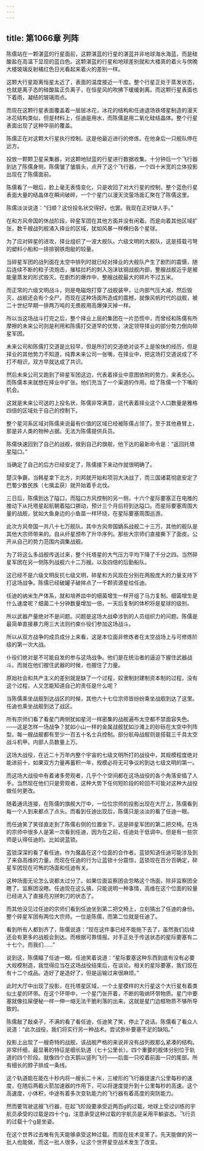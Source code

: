 ```yaml
---
---
---
```

title: 第1066章 列阵
---



陈儒站在一颗湛蓝的行星面前，这颗湛蓝的行星的湛蓝并非地球海水海蓝，而是硅酸盐在高温下显现的蓝白色。这颗湛蓝的行星和地球差别就和大楼真的着火与傍晚大楼玻璃反射橘红色日光看起来着火的差别一样。

这颗大行星距离恒星太近了，表面的温度接近一千度。整个行星正处于蒸发状态，也就是离子态的硅酸盐正负离子，在恒星风的吹拂下缓缓剥离。而这颗行星表面也下着雨，凝结的玻璃雨点。

而现在这颗行星表面覆盖着一层层冰花，冰花的结构和任迪退场铁塔星制造的漫天冰花结构类似，但是材料上，任迪是用水，而陈儒是用二氧化硅结晶体。整个行星表面出现了这种华丽的覆盖。

陈儒正在对这颗大行星执行控制。这是他最近进行的修炼。在他身后一只舰队停在远方。

投放一颗颗卫星采集器，对这颗地狱蓝的行星进行数据收集。十分钟后一个飞行器到达了陈儒身侧，陈儒皱了皱眉头，点开了这个飞行器，一个四十米宽的立体投影出现在了陈儒面前。

陈儒看了一眼后，脸上毫无表情变化，只是收回了对大行星的控制，整个蓝色行星表面大量的结晶体在瞬间破碎，一个个星门以漫天流萤场面汇聚在了陈儒这里。

陈儒淡淡说道：“归顺？这份投名状交得好。也罢。我现在正好缺人手。”

在和方风帝国的休战阶段，碎星军团在其他方面并没有闲着。而是向着其他区域扩张，数千艘战列舰涌入择业的区域，犹如风暴一样横扫各个星球。

为了应对碎星的进攻，择业组织了一波大舰队。六级文明的大舰队，这是搭载弓弩的塑料小船和一排排钢铁炮艇的较量。

当碎星军团的战列面在太空中排列时就已经对择业的大舰队产生了剧烈的震慑，随后连续不断的粒子流炮击，摧枯拉朽的刺入泡沫钛钢战舰内部，整艘战舰近乎是被能量蒸发的形式毁灭。在剧烈的爆炸中，整艘战舰最大的碎片不过五米。

而正常的六级文明战斗，则是电磁炮打穿了战舰装甲，让内部气压大减，然后毁灭，战舰还会有个全尸。而现在这种场面所造成的震撼，就像风帆时代的战舰，被二十世纪早期一排两万吨的无畏舰用高爆弹灭掉一样。

所以当这场战斗打完之后，整个择业上层的集团在一片恐慌中，而曾经和陈儒有所摩擦的未来公司则是利用和陈儒打交道早的优势，决定领导择业的部分势力倒向碎星军团。

未来公司和陈儒打交道是比较早，但是所打的交道绝对谈不上是愉快的经历，但是择业的其他势力不知道，纯靠未来公司一张嘴，在择业中，把这场打交道说成了不打不相识，双方早就达成了共识。

然后未来公司又跑到了碎星军团这边，代表着择业中意图依附的势力，来表忠心。而陈儒本来就想在择业中扩张。他们充当了一个渠道的作用。给了陈儒一个下嘴的机会。

这就是未来公司送的上投名状，陈儒非常满意，这代表着择业这个人口数量是雅格四倍的区域处于自己的控制下。

整个星河系区域对陈儒来说最有价值的区域已经被陈儒占领了。至于其他悬臂上，那是非人类的物种占据。无法为陈儒提供兵员。

陈儒快速回到了自己的战舰，做到自己的旗舰，他下达的最新命令是：“返回托塔星隘口。”

当确定了自己的后方已经安定了，陈儒接下来动作就很明确了。

楚汉争霸，当韩星拿下北方，刘邦就开始和项羽大决战了，而三国诸葛彻底安定了巴蜀少数民族（七擒孟获）就开始着手北伐。

三日后，陈儒到达了隘口，而隘口方风控制的另一侧，十六个星际要塞正在电推的推动下从托塔星起航朝着隘口挪动，预计三个月后将到达隘口。而星际要塞周围大量的战舰，犹如大鱼身边的小鱼苗一样环绕，在星际要塞周围巡游。

此次方风帝国一共八十七万舰队，其中方风帝国嫡系战舰二十三万，其他的舰队是其他大宗师带来的。自从纤星颁布了升华序列。那些大宗师们直接撕下了面皮。公开从自己的势力范围内调集战舰。

为了将这么多战舰传送过来，整个托塔星的大气压力平均下降了千分之四。当然碎星军团在另一侧陈列战舰六十二万艘。以及四倍的后勤船队。

这已经不是六级文明反抗七级文明，碎星和方风现在分别在两股庞大的力量支持下打这场战争。陈儒已经破罐子破摔点了一千颗资源星给任迪。

任迪的纳米生产体系，就和培养皿中的细菌增生一样开组了马力复制。细菌增生是什么速度呢？细菌二十分钟数量增加一倍，一天后复制的体积将是星球的级别。

所以武器产量绝对不是问题。问题是这场大战牵涉到的人员组织力的问题。陈儒是最简单直接暴力用三大法则约束仆役们参加这场战斗。

所以从双方战争的成员成分上来看，这是本位面非修炼者在太空战场上与可修炼阶级的第一次大战。

仆役们绝对是不可能自发的参与这场战争。他们是在统治者的逼迫下握住武器战斗。而就在他们握住武器的时候，也握住了力量。

原始社会和共产主义的差别就是缺了一个过程，奴隶制封建制资本制的过程，没有这个过程，人又怎能知道自己的责任是什么呢？

当陈儒乘坐战舰到达战区的时候，其他六十七位宗师皆纷纷乘坐战舰到达了这里。任迪也乘坐战舰到达了战区。

所有宗师们看了看星门两侧犹如星河一样密集的战舰遍布太空都不禁面容失色。——这是怎样一场战争？犹如小山一样的金属战舰犹如沙滩上的砂砾在太空中列阵型。每一艘战舰都有至少一百五十名士兵控制。部分航母战舰则是搭载三千具太空战斗机甲。内部人员数量上万。

这场大战役，在近二十万年内整个宇宙的七级文明所打的战役中，其规模程度绝对能进前十，如果双方力量再蓄积一年，规模必将无可争议的到达七级文明的第一。

而这场大战役中有着诸多旁观者，几乎个个空间都在这场战役的各个角落安插了人手。当然现在他们只是旁观者，这种大势下任何短阶段的轮回不可能对这种大战役做任何更改。

随着通讯连接，在陈儒的旗舰大厅中，一位位宗师的投影出现在大厅上，陈儒看到每一个人到来都点了点头。而看到任迪出现后，陈儒只是淡淡的看了任迪一眼。

而任迪笑了笑径直走到了陈儒右侧的位置坐下。这是碎星军团的第二把交椅。在场的宗师中很多人是第一次看到任迪，因为在之前，任迪处于低调中。但是有一些宗师是认得任迪的。比如说蓝锁。

蓝锁深深的看了看任迪。作为魔晶在这个位面的合作者。蓝锁知道任迪可能涉及到了来自高维的力量。而现在任迪的行为让蓝锁十分震惊，蓝锁现在百分百确定，碎星军团现在可怖的场面和任迪有关。

这种场面无论怎么说都太过分了。如果位面监察团会忽略这个场面，除非监察团全瞎了。监察团没瞎。任迪现在这么搞，只能说明一种事情，高维在这个位面的较量已经进入了直接亮刃拼刺刀的状态了。

而其他没见过任迪的宗师们看到任迪坐到第二把交椅上，立刻猜出了任迪的身份。整个碎星军团有两位大宗师。一位是陈儒，而第二位就是任迪了。

看到所有人都到齐了，陈儒说道：“现在这件事已经不能拖下去了，虽然我们后续还会有更多的战舰会到达。而根据可靠情报。对手正处于传送状态的星际要塞有二十七个。而我们……”

说到这，陈儒瞄了任迪一眼。任迪笑着说道：“星际要塞这种东西到底有没有必要大规模制造，我觉得应当在这场战役结束后，在谈论。相关的星际要塞，我们现在有十二个成品。造好了是造好了，但是运输过来很麻烦。”

此时大厅中出现了投影，在托塔星区域，一个土星模样的大行星这个大行星有着类似土星的环带。在这个环带中，一个星门张开着，不断的吸纳环带物质。星门中要塞就像拉屎便秘一样一伸一缩无法干脆利落的出来。这就是星门边框物质不够所导致的。

陈儒敲了敲桌子，不满的看了看任迪，任迪笑了笑，停止了说话。陈儒看了看众人说道：“此次战役，我们将实行另一种战术。尝试弥补要塞不足的缺陷。”

投影上出现了一艘奇特的战舰，该战舰严格的来说并没有战列舰那么紧凑的结构。非常纤细，最显著的特征是细长轨道（七十公里长）。四个重要的舰体分别位于轨道的四个阶段。就像四个白天鹅以竖列飞行——后面一只咬着前面一只的尾部。所有细长的脖子排成一条线。

这个轨道能在能在十秒内将一艘长二十米，三棱形的飞行器提速六公里每秒的速度，在随后两截火箭加速器的作用下，可以将速度提升到十公里每秒的高速。这个高速度，小体积，中途有着多次变轨能力的飞行器有着高度的突防能力。

然而要驾驶这艘飞行器，在起飞阶段要承受近两百g的过载，地球上受过训练的宇航员承受的过载是四十个g，注意承受这种过载的宇航员是采用平躺姿态。飞行员的过载十个g是坐姿。

在这个世界过去唯有先天能够承受这种过载。而现在技术变革了。先天能做的另一批人也能做，而这一批人很多，让这个世界星空战术发生了改变。